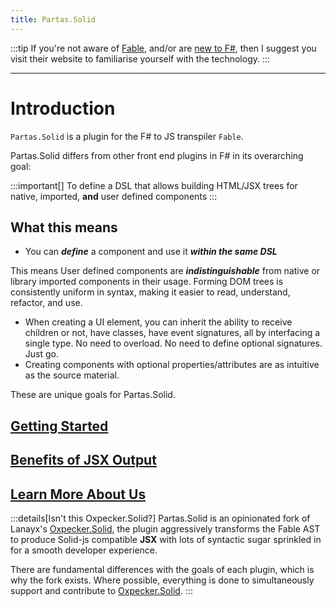 ```yaml
---
title: Partas.Solid
---
```


:::tip
If you're not aware of [Fable](https://fable.io), and/or are [new to F#](https://fsharp.org/), then I suggest you visit their website
to familiarise yourself with the technology.
:::

---

# Introduction

`Partas.Solid` is a plugin for the F# to JS transpiler `Fable`.


Partas.Solid differs from other front end plugins in F# in its overarching goal:

:::important[]
To define a DSL that allows building HTML/JSX trees for native, imported, **and** user defined components
:::

## What this means

* You can **_define_** a component and use it **_within the same DSL_**

This means User defined components are ***indistinguishable*** from native or library imported components in their usage.
Forming DOM trees is consistently uniform in syntax, making it easier to read, understand, refactor, and use.

* When creating a UI element, you can inherit the ability to receive children or not, have classes, have event signatures,
all by interfacing a single type. No need to overload. No need to define optional signatures. Just go.
* Creating components with optional properties/attributes are as intuitive as the source material.

These are unique goals for Partas.Solid.

## [Getting Started](/partas-solid/installation)

## [Benefits of JSX Output](/partas-solid/about/jsx-output)

## [Learn More About Us](/partas-solid/about/oxpecker-fork)

:::details[Isn't this Oxpecker.Solid?]
Partas.Solid is an opinionated fork of Lanayx's [Oxpecker.Solid](https://github.com/lanayx/oxpecker), the plugin aggressively transforms
the Fable AST to produce Solid-js compatible **JSX** with lots of syntactic sugar sprinkled in for a smooth developer experience.

There are fundamental differences with the goals of each plugin, which is why the fork exists. Where possible, everything is done to
simultaneously support and contribute to [Oxpecker.Solid](https://github.com/lanayx/oxpecker).
:::
